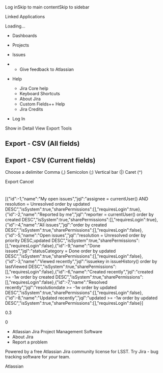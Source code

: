 Log inSkip to main contentSkip to sidebar

Linked Applications

Loading…

  * Dashboards

  * Projects

  * Issues




  *   * Give feedback to Atlassian
  * Help

    * Jira Core help
    * Keyboard Shortcuts
    * About Jira
    * Custom Fields++ Help
    * Jira Credits

  * Log In




Show in Detail View Export Tools

## Export - CSV (All fields)

## Export - CSV (Current fields)

Choose a delimiter Comma (,) Semicolon (;) Vertical bar (|) Caret (^)

Export Cancel

# 

[{"id":-1,"name":"My open issues","jql":"assignee = currentUser() AND resolution = Unresolved order by updated DESC","isSystem":true,"sharePermissions":[],"requiresLogin":true},{"id":-2,"name":"Reported by me","jql":"reporter = currentUser() order by created DESC","isSystem":true,"sharePermissions":[],"requiresLogin":true},{"id":-4,"name":"All issues","jql":"order by created DESC","isSystem":true,"sharePermissions":[],"requiresLogin":false},{"id":-5,"name":"Open issues","jql":"resolution = Unresolved order by priority DESC,updated DESC","isSystem":true,"sharePermissions":[],"requiresLogin":false},{"id":-9,"name":"Done issues","jql":"statusCategory = Done order by updated DESC","isSystem":true,"sharePermissions":[],"requiresLogin":false},{"id":-3,"name":"Viewed recently","jql":"issuekey in issueHistory() order by lastViewed DESC","isSystem":true,"sharePermissions":[],"requiresLogin":false},{"id":-6,"name":"Created recently","jql":"created >= -1w order by created DESC","isSystem":true,"sharePermissions":[],"requiresLogin":false},{"id":-7,"name":"Resolved recently","jql":"resolutiondate >= -1w order by updated DESC","isSystem":true,"sharePermissions":[],"requiresLogin":false},{"id":-8,"name":"Updated recently","jql":"updated >= -1w order by updated DESC","isSystem":true,"sharePermissions":[],"requiresLogin":false}]

0.3

0

  * Atlassian Jira Project Management Software
  * About Jira
  * Report a problem



Powered by a free Atlassian Jira community license for LSST. Try Jira - bug tracking software for _your_ team. 

Atlassian
